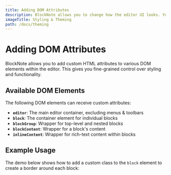 ```yaml
---
title: Adding DOM Attributes
description: BlockNote allows you to change how the editor UI looks. You can change the theme of the default UI, or override its CSS styles.
imageTitle: Styling & Theming
path: /docs/theming
---
```


# Adding DOM Attributes

BlockNote allows you to add custom HTML attributes to various DOM elements within the editor. This gives you fine-grained control over styling and functionality.

## Available DOM Elements

The following DOM elements can receive custom attributes:

- **`editor`**: The main editor container, excluding menus & toolbars
- **`block`**: The container element for individual blocks
- **`blockGroup`**: Wrapper for top-level and nested blocks
- **`blockContent`**: Wrapper for a block's content
- **`inlineContent`**: Wrapper for rich-text content within blocks

## Example Usage

The demo below shows how to add a custom class to the `block` element to create a border around each block:

<Example name="theming/theming-dom-attributes" />
